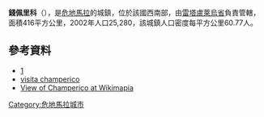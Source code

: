 '''錢佩里科'''（{{lang-es|Champerico}}），是[[危地馬拉|危地馬拉]]的城鎮，位於該國西南部，由[[雷塔盧萊烏省|雷塔盧萊烏省]]負責管轄，面積416平方公里，2002年人口25,280，該城鎮人口密度每平方公里60.77人。

==參考資料==
*[http://books.google.com/books?id=zS3TjIGbOXkC&pg=PA236&lpg=PA236&dq=champerico&source=web&ots=wtQmx4da86&sig=iu5YNlFa6E7uKqK-qWMWSl3acoo]
*[https://web.archive.org/web/20100425023718/http://www.mychamperico.com/    visita champerico ]
*[http://www.wikimapia.org/#lat=14.2928304&lon=-91.9150543&z=15&l=0&m=b View of Champerico at Wikimapia] {{Wayback|url=http://www.wikimapia.org/#lat=14.2928304&lon=-91.9150543&z=15&l=0&m=b |date=20200611152651 }}

{{Coord|14|18|N|91|55|W|display=title|source:dewiki}}

{{Guatemala-geo-stub}}
[[Category:危地馬拉城市|Category:危地馬拉城市]]